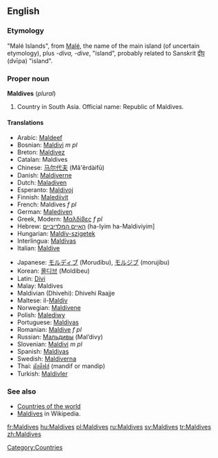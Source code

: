 ==English==

===Etymology===
"Malé Islands", from [[Malé]], the name of the main island (of uncertain etymology), plus ''-diva, -dive'', "island", probably related to Sanskrit [[द्वीप]] (dvīpa) "island".

===Proper noun===
'''Maldives''' (''plural'')

# Country in South Asia. Official name: Republic of Maldives.

====Translations====
{{top}}
*Arabic: [[Maldeef]]
*Bosnian: [[Maldivi]] ''m pl''
*Breton: [[Maldivez]]
*Catalan: Maldives
*Chinese: [[马尔代夫]] (Mǎ'ěrdàifū)
*Danish: [[Maldiverne]]
*Dutch: [[Maladiven]]
*Esperanto: [[Maldivoj]]
*Finnish: [[Malediivit]]
*French: Maldives ''f pl''
*German: [[Malediven]]
*Greek, Modern: [[Μαλδίβες]] ''f pl''
*Hebrew: [[האיים המלדיביים]] (ha-Iyim ha-Maldiviyim]
*Hungarian: [[Maldív-szigetek]]
*Interlingua: [[Maldivas]]
*Italian: [[Maldive]]
{{mid}}
*Japanese: [[モルディブ]] (Morudibu), [[モルジブ]] (morujibu)
*Korean: [[몰디브]] (Moldibeu)
*Latin: [[Divi]]
*Malay: Maldives
*Maldivian (Dhivehi): Dhivehi Raajje
*Maltese: il-[[Maldiv]]
*Norwegian: [[Maldivene]]
*Polish: [[Malediwy]]
*Portuguese: [[Maldivas]]
*Romanian: [[Maldive]] ''f pl''
*Russian: [[Мальдивы]] (Mal’divy)
*Slovenian: [[Maldivi]] ''m pl''
*Spanish: [[Maldivas]]
*Swedish: [[Maldiverna]]
*Thai: [[มัลดีฟส์]] (mandif or mandip)
*Turkish: [[Maldivler]]
{{bottom}}

===See also===
*[[Countries of the world]]
*[[w:Maldives|Maldives]] in Wikipedia.

[[Category:Countries]]

[[fr:Maldives]]
[[hu:Maldives]]
[[pl:Maldives]]
[[ru:Maldives]]
[[sv:Maldives]]
[[tr:Maldives]]
[[zh:Maldives]]